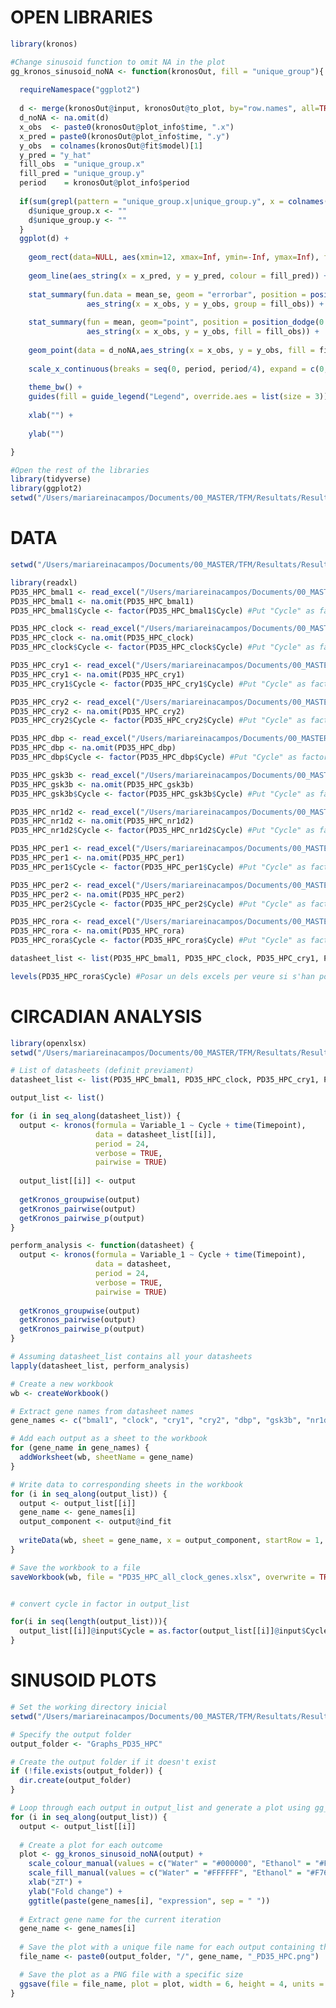 
# OPEN LIBRARIES

```r
library(kronos)

#Change sinusoid function to omit NA in the plot
gg_kronos_sinusoid_noNA <- function(kronosOut, fill = "unique_group"){
  
  requireNamespace("ggplot2")
  
  d <- merge(kronosOut@input, kronosOut@to_plot, by="row.names", all=TRUE)[,-1]
  d_noNA <- na.omit(d)
  x_obs  <- paste0(kronosOut@plot_info$time, ".x")
  x_pred = paste0(kronosOut@plot_info$time, ".y")
  y_obs  = colnames(kronosOut@fit$model)[1]
  y_pred = "y_hat"
  fill_obs  = "unique_group.x"
  fill_pred = "unique_group.y"
  period    = kronosOut@plot_info$period
  
  if(sum(grepl(pattern = "unique_group.x|unique_group.y", x = colnames(d))) == 0){
    d$unique_group.x <- ""
    d$unique_group.y <- ""
  }
  ggplot(d) +
    
    geom_rect(data=NULL, aes(xmin=12, xmax=Inf, ymin=-Inf, ymax=Inf), fill="lightgray") +
    
    geom_line(aes_string(x = x_pred, y = y_pred, colour = fill_pred)) +
    
    stat_summary(fun.data = mean_se, geom = "errorbar", position = position_dodge(0.75), width = 1, 
                 aes_string(x = x_obs, y = y_obs, group = fill_obs)) + 
    
    stat_summary(fun = mean, geom="point", position = position_dodge(0.75), size = 4, shape = 21, 
                 aes_string(x = x_obs, y = y_obs, fill = fill_obs)) +
    
    geom_point(data = d_noNA,aes_string(x = x_obs, y = y_obs, fill = fill_obs), shape = 21, position = position_dodge(0.75)) +
    
    scale_x_continuous(breaks = seq(0, period, period/4), expand = c(0, 0)) +
    
    theme_bw() +
    guides(fill = guide_legend("Legend", override.aes = list(size = 3)), colour = guide_none()) +
    
    xlab("") +
    
    ylab("")

}

#Open the rest of the libraries
library(tidyverse)
library(ggplot2)
setwd("/Users/mariareinacampos/Documents/00_MASTER/TFM/Resultats/Results_PD35_HPC")

```

# DATA

```r
setwd("/Users/mariareinacampos/Documents/00_MASTER/TFM/Resultats/Results_PD35_HPC")

library(readxl)
PD35_HPC_bmal1 <- read_excel("/Users/mariareinacampos/Documents/00_MASTER/TFM/Resultats/Results_PD35_HPC/PD35_HPC_bmal1.xlsx")
PD35_HPC_bmal1 <- na.omit(PD35_HPC_bmal1)
PD35_HPC_bmal1$Cycle <- factor(PD35_HPC_bmal1$Cycle) #Put "Cycle" as factor

PD35_HPC_clock <- read_excel("/Users/mariareinacampos/Documents/00_MASTER/TFM/Resultats/Results_PD35_HPC/PD35_HPC_clock.xlsx")
PD35_HPC_clock <- na.omit(PD35_HPC_clock)
PD35_HPC_clock$Cycle <- factor(PD35_HPC_clock$Cycle) #Put "Cycle" as factor

PD35_HPC_cry1 <- read_excel("/Users/mariareinacampos/Documents/00_MASTER/TFM/Resultats/Results_PD35_HPC/PD35_HPC_cry1.xlsx")
PD35_HPC_cry1 <- na.omit(PD35_HPC_cry1)
PD35_HPC_cry1$Cycle <- factor(PD35_HPC_cry1$Cycle) #Put "Cycle" as factor

PD35_HPC_cry2 <- read_excel("/Users/mariareinacampos/Documents/00_MASTER/TFM/Resultats/Results_PD35_HPC/PD35_HPC_cry2.xlsx")
PD35_HPC_cry2 <- na.omit(PD35_HPC_cry2)
PD35_HPC_cry2$Cycle <- factor(PD35_HPC_cry2$Cycle) #Put "Cycle" as factor

PD35_HPC_dbp <- read_excel("/Users/mariareinacampos/Documents/00_MASTER/TFM/Resultats/Results_PD35_HPC/PD35_HPC_dbp.xlsx")
PD35_HPC_dbp <- na.omit(PD35_HPC_dbp)
PD35_HPC_dbp$Cycle <- factor(PD35_HPC_dbp$Cycle) #Put "Cycle" as factor

PD35_HPC_gsk3b <- read_excel("/Users/mariareinacampos/Documents/00_MASTER/TFM/Resultats/Results_PD35_HPC/PD35_HPC_gsk3b.xlsx")
PD35_HPC_gsk3b <- na.omit(PD35_HPC_gsk3b)
PD35_HPC_gsk3b$Cycle <- factor(PD35_HPC_gsk3b$Cycle) #Put "Cycle" as factor

PD35_HPC_nr1d2 <- read_excel("/Users/mariareinacampos/Documents/00_MASTER/TFM/Resultats/Results_PD35_HPC/PD35_HPC_nr1d2.xlsx")
PD35_HPC_nr1d2 <- na.omit(PD35_HPC_nr1d2)
PD35_HPC_nr1d2$Cycle <- factor(PD35_HPC_nr1d2$Cycle) #Put "Cycle" as factor

PD35_HPC_per1 <- read_excel("/Users/mariareinacampos/Documents/00_MASTER/TFM/Resultats/Results_PD35_HPC/PD35_HPC_per1.xlsx")
PD35_HPC_per1 <- na.omit(PD35_HPC_per1)
PD35_HPC_per1$Cycle <- factor(PD35_HPC_per1$Cycle) #Put "Cycle" as factor

PD35_HPC_per2 <- read_excel("/Users/mariareinacampos/Documents/00_MASTER/TFM/Resultats/Results_PD35_HPC/PD35_HPC_per2.xlsx")
PD35_HPC_per2 <- na.omit(PD35_HPC_per2)
PD35_HPC_per2$Cycle <- factor(PD35_HPC_per2$Cycle) #Put "Cycle" as factor

PD35_HPC_rora <- read_excel("/Users/mariareinacampos/Documents/00_MASTER/TFM/Resultats/Results_PD35_HPC/PD35_HPC_rora.xlsx")
PD35_HPC_rora <- na.omit(PD35_HPC_rora)
PD35_HPC_rora$Cycle <- factor(PD35_HPC_rora$Cycle) #Put "Cycle" as factor

datasheet_list <- list(PD35_HPC_bmal1, PD35_HPC_clock, PD35_HPC_cry1, PD35_HPC_cry2, PD35_HPC_dbp, PD35_HPC_gsk3b, PD35_HPC_nr1d2, PD35_HPC_per1, PD35_HPC_per2, PD35_HPC_rora)  # Add all your datasheets to this list

levels(PD35_HPC_rora$Cycle) #Posar un dels excels per veure si s'han posat com a factor

```
# CIRCADIAN ANALYSIS

```r
library(openxlsx)
setwd("/Users/mariareinacampos/Documents/00_MASTER/TFM/Resultats/Results_PD35_HPC")

# List of datasheets (definit previament)
datasheet_list <- list(PD35_HPC_bmal1, PD35_HPC_clock, PD35_HPC_cry1, PD35_HPC_cry2, PD35_HPC_dbp, PD35_HPC_gsk3b, PD35_HPC_nr1d2, PD35_HPC_per1, PD35_HPC_per2, PD35_HPC_rora)  # Add all your datasheets to this list

output_list <- list()

for (i in seq_along(datasheet_list)) {
  output <- kronos(formula = Variable_1 ~ Cycle + time(Timepoint), 
                   data = datasheet_list[[i]], 
                   period = 24, 
                   verbose = TRUE, 
                   pairwise = TRUE)
  
  output_list[[i]] <- output
  
  getKronos_groupwise(output)
  getKronos_pairwise(output)
  getKronos_pairwise_p(output)
}

perform_analysis <- function(datasheet) {
  output <- kronos(formula = Variable_1 ~ Cycle + time(Timepoint), 
                   data = datasheet, 
                   period = 24, 
                   verbose = TRUE, 
                   pairwise = TRUE)
  
  getKronos_groupwise(output)
  getKronos_pairwise(output)
  getKronos_pairwise_p(output)
}

# Assuming datasheet_list contains all your datasheets
lapply(datasheet_list, perform_analysis)

# Create a new workbook
wb <- createWorkbook()

# Extract gene names from datasheet names
gene_names <- c("bmal1", "clock", "cry1", "cry2", "dbp", "gsk3b", "nr1d2", "per1", "per2", "rora")

# Add each output as a sheet to the workbook
for (gene_name in gene_names) {
  addWorksheet(wb, sheetName = gene_name)
}

# Write data to corresponding sheets in the workbook
for (i in seq_along(output_list)) {
  output <- output_list[[i]]
  gene_name <- gene_names[i]
  output_component <- output@ind_fit
  
  writeData(wb, sheet = gene_name, x = output_component, startRow = 1, startCol = 1)
}

# Save the workbook to a file
saveWorkbook(wb, file = "PD35_HPC_all_clock_genes.xlsx", overwrite = TRUE)


# convert cycle in factor in output_list

for(i in seq(length(output_list))){
  output_list[[i]]@input$Cycle = as.factor(output_list[[i]]@input$Cycle)
}
```

# SINUSOID PLOTS

```r

# Set the working directory inicial
setwd("/Users/mariareinacampos/Documents/00_MASTER/TFM/Resultats/Results_PD35_HPC")

# Specify the output folder
output_folder <- "Graphs_PD35_HPC"

# Create the output folder if it doesn't exist
if (!file.exists(output_folder)) {
  dir.create(output_folder)
}

# Loop through each output in output_list and generate a plot using gg_kronos_sinusoid
for (i in seq_along(output_list)) {
  output <- output_list[[i]]
  
  # Create a plot for each outcome
  plot <- gg_kronos_sinusoid_noNA(output) +
    scale_colour_manual(values = c("Water" = "#000000", "Ethanol" = "#F764C6")) + #line color
    scale_fill_manual(values = c("Water" = "#FFFFFF", "Ethanol" = "#F764C6")) + #filling color
    xlab("ZT") +
    ylab("Fold change") +
    ggtitle(paste(gene_names[i], "expression", sep = " "))
  
  # Extract gene name for the current iteration
  gene_name <- gene_names[i]
  
  # Save the plot with a unique file name for each output containing the gene name
  file_name <- paste0(output_folder, "/", gene_name, "_PD35_HPC.png")  # For example: _PD35_hpc_bmal1.png 

  # Save the plot as a PNG file with a specific size
  ggsave(file = file_name, plot = plot, width = 6, height = 4, units = "in")
}

```
